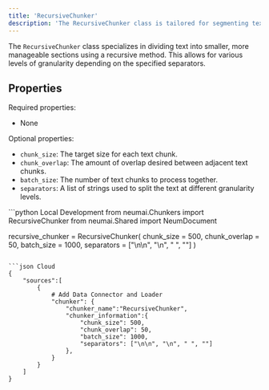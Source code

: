 ```yaml
---
title: 'RecursiveChunker'
description: 'The RecursiveChunker class is tailored for segmenting text into smaller chunks with a recursive approach, allowing for different levels of text granularity.'
---
```


The `RecursiveChunker` class specializes in dividing text into smaller, more manageable sections using a recursive method. This allows for various levels of granularity depending on the specified separators.

## Properties

Required properties:
- None

Optional properties:
- `chunk_size`: The target size for each text chunk.
- `chunk_overlap`: The amount of overlap desired between adjacent text chunks.
- `batch_size`: The number of text chunks to process together.
- `separators`: A list of strings used to split the text at different granularity levels.

<CodeGroup>
```python Local Development
from neumai.Chunkers import RecursiveChunker
from neumai.Shared import NeumDocument

recursive_chunker = RecursiveChunker(
    chunk_size = 500,
    chunk_overlap = 50,
    batch_size = 1000,
    separators = ["\n\n", "\n", " ", ""]
)

```

```json Cloud
{
    "sources":[
        {
            # Add Data Connector and Loader
            "chunker": {
                "chunker_name":"RecursiveChunker",
                "chunker_information":{
                    "chunk_size": 500,
                    "chunk_overlap": 50,
                    "batch_size": 1000,
                    "separators": ["\n\n", "\n", " ", ""]
                },
            }
        }
    ]
}
```
</CodeGroup>